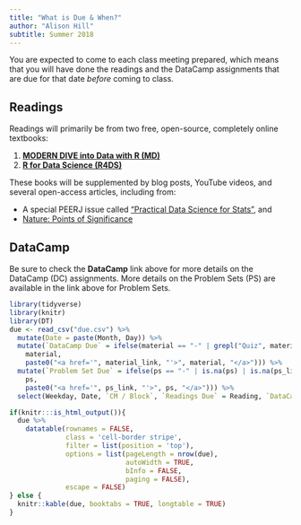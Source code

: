 ```yaml
---
title: "What is Due & When?"
author: "Alison Hill"
subtitle: Summer 2018
---
```


You are expected to come to each class meeting prepared, which means that you will have done the readings and the DataCamp assignments that are due for that date *before* coming to class. 

## Readings

Readings will primarily be from two free, open-source, completely online textbooks:

1. [**MODERN DIVE into Data with R (MD)**](http://moderndive.netlify.com) 
1. [**R for Data Science (R4DS)**](http://r4ds.had.co.nz) 

These books will be supplemented by blog posts, YouTube videos, and several open-access articles, including from:

- A special PEERJ issue called ["Practical Data Science for Stats"](https://peerj.com/collections/50-practicaldatascistats/), and
- [Nature: Points of Significance](https://www.nature.com/collections/qghhqm/pointsofsignificance)

## DataCamp

Be sure to check the **DataCamp** link above for more details on the DataCamp (DC) assignments.  More details on the Problem Sets (PS) are available in the link above for Problem Sets.

```r
library(tidyverse)
library(knitr)
library(DT)
due <- read_csv("due.csv") %>%
  mutate(Date = paste(Month, Day)) %>%
  mutate(`DataCamp Due` = ifelse(material == "-" | grepl("Quiz", material) | is.na(material_link),
    material,
    paste0("<a href='", material_link, "'>", material, "</a>"))) %>% 
  mutate(`Problem Set Due` = ifelse(ps == "-" | is.na(ps) | is.na(ps_link),
    ps,
    paste0("<a href='", ps_link, "'>", ps, "</a>"))) %>% 
  select(Weekday, Date, `CM / Block`, `Readings Due` = Reading, `DataCamp Due`, `Problem Set Due`)
```

```r
if(knitr:::is_html_output()){
  due %>% 
    datatable(rownames = FALSE,
              class = 'cell-border stripe',
              filter = list(position = 'top'),
              options = list(pageLength = nrow(due), 
                             autoWidth = TRUE,
                             bInfo = FALSE,
                             paging = FALSE),
              escape = FALSE)
} else {
  knitr::kable(due, booktabs = TRUE, longtable = TRUE)
}
```